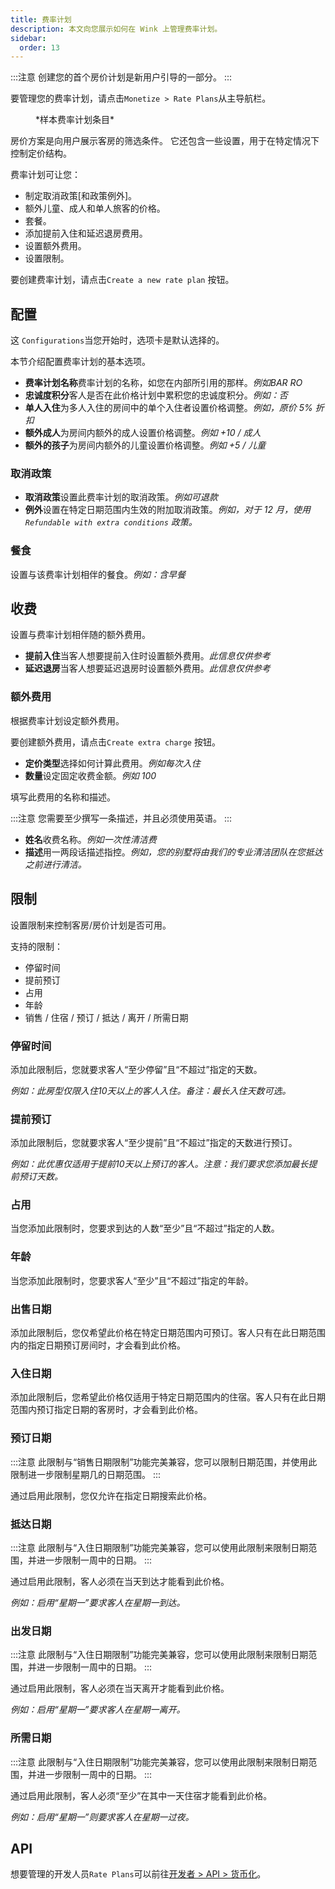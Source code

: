 ```yaml
---
title: 费率计划
description: 本文向您展示如何在 Wink 上管理费率计划。
sidebar:
  order: 13
---
```


:::注意
创建您的首个房价计划是新用户引导的一部分。
:::

要管理您的费率计划，请点击`Monetize > Rate Plans`从主导航栏。

<figure>
  <CloudinaryImage width="350" height="559" resize="scale" quality="best" alt="费率计划" src="academy/rate-plan" errorImage="noimage_opaque_nyrtl0.png" />

  <figcaption>*样本费率计划条目*</figcaption>
</figure>


房价方案是向用户展示客房的筛选条件。
它还包含一些设置，用于在特定情况下控制定价结构。

费率计划可让您：

* 制定取消政策\[和政策例外]。
* 额外儿童、成人和单人旅客的价格。
* 套餐。
* 添加提前入住和延迟退房费用。
* 设置额外费用。
* 设置限制。

要创建费率计划，请点击`Create a new rate plan` 按钮。

## 配置

这 `Configurations`当您开始时，选项卡是默认选择的。

本节介绍配置费率计划的基本选项。

* **费率计划名称**费率计划的名称，如您在内部所引用的那样。*例如BAR RO*
* **忠诚度积分**客人是否在此价格计划中累积您的忠诚度积分。*例如：否*
* **单人入住**为多人入住的房间中的单个入住者设置价格调整。*例如，原价 5% 折扣*
* **额外成人**为房间内额外的成人设置价格调整。*例如 +10 / 成人*
* **额外的孩子**为房间内额外的儿童设置价格调整。*例如 +5 / 儿童*

### 取消政策

* **取消政策**设置此费率计划的取消政策。*例如可退款*
* **例外**设置在特定日期范围内生效的附加取消政策。*例如，对于 12 月，使用`Refundable with extra conditions` 政策。*

### 餐食

设置与该费率计划相伴的餐食。*例如：含早餐*

## 收费

设置与费率计划相伴随的额外费用。

* **提前入住**当客人想要提前入住时设置额外费用。*此信息仅供参考*
* **延迟退房**当客人想要延迟退房时设置额外费用。*此信息仅供参考*

### 额外费用

根据费率计划设定额外费用。

要创建额外费用，请点击`Create extra charge` 按钮。

* **定价类型**选择如何计算此费用。*例如每次入住*
* **数量**设定固定收费金额。*例如 100*

填写此费用的名称和描述。

:::注意
您需要至少撰写一条描述，并且必须使用英语。
:::

* **姓名**收费名称。*例如一次性清洁费*
* **描述**用一两段话描述指控。*例如，您的别墅将由我们的专业清洁团队在您抵达之前进行清洁。*

## 限制

设置限制来控制客房/房价计划是否可用。

支持的限制：

* 停留时间
* 提前预订
* 占用
* 年龄
* 销售 / 住宿 / 预订 / 抵达 / 离开 / 所需日期

### 停留时间

添加此限制后，您就要求客人“至少停留”且“不超过”指定的天数。

*例如：此房型仅限入住10天以上的客人入住。备注：最长入住天数可选。*

### 提前预订

添加此限制后，您就要求客人“至少提前”且“不超过”指定的天数进行预订。

*例如：此优惠仅适用于提前10天以上预订的客人。注意：我们要求您添加最长提前预订天数。*

### 占用

当您添加此限制时，您要求到达的人数“至少”且“不超过”指定的人数。

### 年龄

当您添加此限制时，您要求客人“至少”且“不超过”指定的年龄。

### 出售日期

添加此限制后，您仅希望此价格在特定日期范围内可预订。客人只有在此日期范围内的指定日期预订房间时，才会看到此价格。

### 入住日期

添加此限制后，您希望此价格仅适用于特定日期范围内的住宿。客人只有在此日期范围内预订指定日期的客房时，才会看到此价格。

### 预订日期

:::注意
此限制与“销售日期限制”功能完美兼容，您可以限制日期范围，并使用此限制进一步限制星期几的日期范围。
:::

通过启用此限制，您仅允许在指定日期搜索此价格。

### 抵达日期

:::注意
此限制与“入住日期限制”功能完美兼容，您可以使用此限制来限制日期范围，并进一步限制一周中的日期。
:::

通过启用此限制，客人必须在当天到达才能看到此价格。

*例如：启用“星期一”要求客人在星期一到达。*

### 出发日期

:::注意
此限制与“入住日期限制”功能完美兼容，您可以使用此限制来限制日期范围，并进一步限制一周中的日期。
:::

通过启用此限制，客人必须在当天离开才能看到此价格。

*例如：启用“星期一”要求客人在星期一离开。*

### 所需日期

:::注意
此限制与“入住日期限制”功能完美兼容，您可以使用此限制来限制日期范围，并进一步限制一周中的日期。
:::

通过启用此限制，客人必须“至少”在其中一天住宿才能看到此价格。

*例如：启用“星期一”则要求客人在星期一过夜。*

## API

想要管理的开发人员`Rate Plans`可以前往[开发者 > API > 货币化](/developers/apis/#monetize-api)。

